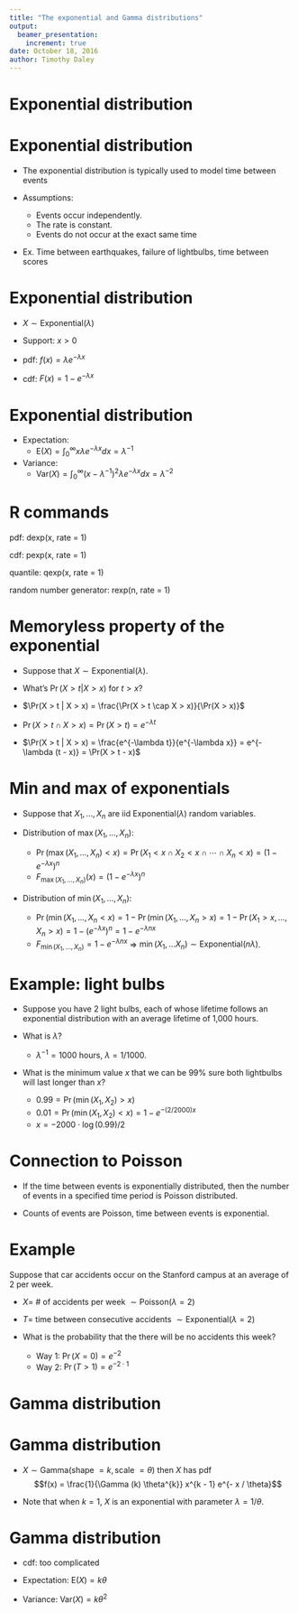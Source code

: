 ```yaml
---
title: "The exponential and Gamma distributions"
output:
  beamer_presentation:
    increment: true
date: October 18, 2016
author: Timothy Daley
---
```



# Exponential distribution {.bigger}

# Exponential distribution

- The exponential distribution is typically used to model time between events

- Assumptions:
    - Events occur independently.
    - The rate is constant.
    - Events do not occur at the exact same time
    
- Ex. Time between earthquakes, failure of lightbulbs, time between scores

# Exponential distribution 

- $X \sim \text{Exponential}(\lambda)$

- Support: $x > 0$

- pdf: $f(x) = \lambda e^{-\lambda x}$

- cdf: $F(x) = 1 - e^{- \lambda x}$

# Exponential distribution

- Expectation:
    - $\mathrm{E}(X) = \int_{0}^{\infty} x \lambda e^{- \lambda x} dx = \lambda^{-1}$
    
- Variance:
    - $\mathrm{Var}(X) = \int_{0}^{\infty} \big(x - \lambda^{-1} \big)^{2} \lambda e^{- \lambda x} dx = \lambda^{-2}$
    
# R commands

pdf: dexp(x, rate = 1)

cdf: pexp(x, rate = 1)

quantile: qexp(x, rate = 1)

random number generator: rexp(n, rate = 1)

# Memoryless property of the exponential

- Suppose that $X \sim \text{Exponential} (\lambda)$.  
- What's $\Pr(X > t | X > x)$ for $t > x$?

- $\Pr(X > t | X > x) = \frac{\Pr(X > t \cap X > x)}{\Pr(X > x)}$  
- $\Pr(X > t \cap X > x) = \Pr(X > t) = e^{-\lambda t}$
- $\Pr(X > t | X > x) = \frac{e^{-\lambda t}}{e^{-\lambda x}} = e^{- \lambda (t - x)} = \Pr(X > t - x)$

# Min and max of exponentials

- Suppose that $X_{1}, \ldots, X_{n}$ are iid Exponential$(\lambda)$ random variables.

- Distribution of $\max (X_{1}, \ldots, X_{n})$: 
    - $\Pr(\max (X_{1}, \ldots, X_{n}) < x) = \Pr(X_{1} < x \cap X_{2} < x \cap \cdots \cap X_{n} < x) = \big(1 - e^{-\lambda x} \big)^{n}$
    - $F_{\max(X_{1}, \ldots, X_{n})} (x) = \big(1 - e^{-\lambda x} \big)^{n}$

- Distribution of $\min (X_{1}, \ldots, X_{n})$:
    - $\Pr(\min (X_{1}, \ldots, X_{n} < x) = 1 - \Pr(\min (X_{1}, \ldots, X_{n} > x) = 1 - \Pr(X_{1} > x, \ldots, X_{n} > x) = 1 - (e^{- \lambda x})^{n} = 1 - e^{- \lambda n x}$
    - $F_{\min (X_{1}, \ldots, X_{n})} = 1 - e^{- \lambda n x}$ $\Rightarrow$ $\min (X_{1}, \ldots X_{n}) \sim \text{Exponential}(n \lambda)$.  
    



# Example: light bulbs

- Suppose you have 2 light bulbs, each of whose lifetime follows an exponential distribution with an average lifetime of 1,000 hours.  

- What is $\lambda$?
    - $\lambda^{-1} = 1000$ hours, $\lambda = 1/1000$.

- What is the minimum value $x$ that we can be 99\% sure both lightbulbs will last longer than $x$?
    -  $0.99 = \Pr(\min(X_{1}, X_{2}) > x)$ 
    -  $0.01 = \Pr(\min(X_{1}, X_{2}) < x) = 1 - e^{- (2/2000) x}$
    -  $x = - 2000 \cdot \log (0.99) / 2$
    
# Connection to Poisson

- If the time between events is exponentially distributed, then the number of events in a specified time period is Poisson distributed.

- Counts of events are Poisson, time between events is exponential.

# Example

Suppose that car accidents occur on the Stanford campus at an average of 2 per week.  

-  $X =$ \# of accidents per week $\sim \text{Poisson}(\lambda = 2)$

-  $T =$ time between consecutive accidents $\sim \text{Exponential}(\lambda = 2)$

- What is the probability that the there will be no accidents this week?
  - Way 1: $\Pr(X = 0) = e^{-2}$
  - Way 2: $\Pr(T > 1) = e^{-2 \cdot 1}$
  
    
# Gamma distribution {.bigger}

# Gamma distribution

- $X \sim \text{Gamma}(\text{shape } = k, \text{scale } = \theta)$ then $X$ has pdf $$f(x) = \frac{1}{\Gamma (k) \theta^{k}} x^{k - 1} e^{- x / \theta}$$

- Note that when $k = 1$, $X$ is an exponential with parameter $\lambda = 1 / \theta$.

# Gamma distribution

- cdf: too complicated

- Expectation: $\mathrm{E}(X) = k \theta$

- Variance: $\mathrm{Var}(X) = k \theta^{2}$